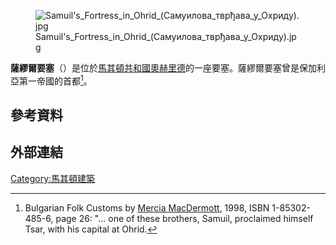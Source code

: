 [[File:Samuil's_Fortress_in_Ohrid_(Самуилова_тврђава_у_Охриду).jpg|thumbnail]]

'''薩繆爾要塞'''（{{lang-mk|Самуилова тврдина}}）是位於[[馬其頓共和國|馬其頓共和國]][[奧赫里德|奧赫里德]]的一座要塞。薩繆爾要塞曾是保加利亞第一帝國的首都<ref>Bulgarian Folk Customs by [[Mercia_MacDermott|Mercia MacDermott]], 1998, ISBN 1-85302-485-6, page 26: "... one of these brothers, Samuil, proclaimed himself Tsar, with his capital at Ohrid.</ref>。
==參考資料==
{{Reflist}}
==外部連結==
{{commonscat|Samuil's Fortress}}
[[Category:馬其頓建築|Category:馬其頓建築]]